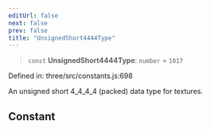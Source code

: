 ```yaml
---
editUrl: false
next: false
prev: false
title: "UnsignedShort4444Type"
---
```


> `const` **UnsignedShort4444Type**: `number` = `1017`

Defined in: three/src/constants.js:698

An unsigned short 4_4_4_4 (packed) data type for textures.

## Constant
